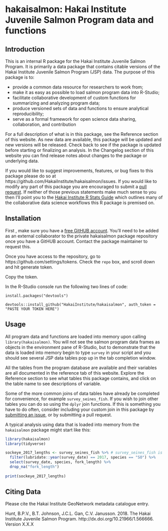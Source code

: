 # hakaisalmon: Hakai Institute Juvenile Salmon Program data and functions

## Introduction 

This is an internal R package for the Hakai Institute Juvenile Salmon Program. It is primarily a data package that contains citable versions of the Hakai Institute Juvenile Salmon Program (JSP) data. The purpose of this package is to:

* provide a common data resource for researchers to work from; 
* make it as easy as possible to load salmon program data into R-Studio;
* facilitate collaborative development of custom functions for summarizing and analyzing program data;
* produce versioned sets of data and functions to ensure analytical reproducibility;
* serve as a formal framework for open science data sharing, collaboration, and contribution

For a full description of what is in this package, see the Reference section of this website. As new data are available, this package will be updated and new versions will be released. Check back to see if the package is updated before starting or finalizing an analysis. In the Changelog section of this website you can find release notes about changes to the package or underlying data.

If you would like to suggest improvements, features, or bug fixes to this package please do so at https://github.com/HakaiInstitute/hakaisalmon/issues. If you would like to modify any part of this package you are encouraged to submit a [pull request](https://help.github.com/articles/about-pull-requests/). If neither of those previous statements make much sense to you then I'll point you to the [Hakai Institute R Stats Guide](https://goose.hakai.org/rguide/#) which outlines many of the collaborative data science workflows this R package is premised on.

## Installation

First , make sure you have a [free GitHUB account](https://github.com/join). You'll need to be added as an external collaborator to the private hakaisalmon package repository once you have a GitHUB account. Contact the package maintainer to request this.

Once you have access to the repository, go to https://github.com/settings/tokens. Check the `repo` box, and scroll down and hit generate token.

Copy the token.

In the R-Studio console run the following two lines of code:

`install.packages("devtools")`

`devtools::install_github("HakaiInstitute/hakaisalmon", auth_token = "PASTE YOUR TOKEN HERE")`

## Usage

All program data and functions are loaded into memory upon calling `library(hakaisalmon)`. You will not see the salmon program data frames as objects in the environment pane of R-Studio, but to demonstrate that the data is loaded into memory begin to type `survey` in your script and you should see several JSP data tables pop up in the tab completion window.

All the tables from the program database are available and their variables are all documented in the reference tab of this website. Explore the Reference section to see what tables this package contains, and click on the table name to see descriptions of variable.

Some of the more common joins of data tables have already be completed for convenience, for example `survey_seines_fish`. If you wish to join other tables you can do so using the `dplyr` join functions. If this is something you have to do often, consider including your custom join in this package by [submitting an issue](https://github.com/HakaiInstitute/hakaisalmon/issues), or by submitting a pull request.

A typical analysis using data that is loaded into memory from the `hakaisalmon` package might start like this:

```r
library(hakaisalmon)
library(tidyverse)
```

```r
sockeye_2017_lengths <- survey_seines_fish %>% # survey_seines_fish is already loaded into memory :)
  filter(lubridate::year(survey_date) == 2017, species == "SO") %>% 
  select(survey_date, species, fork_length) %>% 
  drop_na("fork_length")
  
print(sockeye_2017_lengths)
```

## Citing Data

Please cite the Hakai Institute GeoNetwork metadata catalogue entry.

Hunt, B.P.V., B.T. Johnson, J.C.L. Gan, C.V. Janusson. 2018. The Hakai Institute Juvenile Salmon Program. http://dx.doi.org/10.21966/1.566666. Version X.X.X




